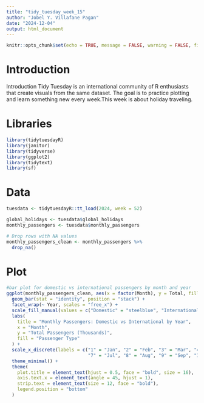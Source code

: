 ```yaml
---
title: "tidy_tuesday_week_15"
author: "Jobel Y. Villafane Pagan"
date: "2024-12-04"
output: html_document
---
```


```r
knitr::opts_chunk$set(echo = TRUE, message = FALSE, warning = FALSE, fig.path = "../Output/")
```

# Introduction

Introduction Tidy Tuesday is an international community of R enthusiasts that create visuals from the same dataset. The goal is to practice plotting and learn something new every week.This week is about holiday traveling. 

# Libraries 
```r
library(tidytuesdayR)
library(janitor)
library(tidyverse)
library(ggplot2)
library(tidytext)
library(sf)

```

# Data
```r

tuesdata <- tidytuesdayR::tt_load(2024, week = 52)

global_holidays <- tuesdata$global_holidays
monthly_passengers <- tuesdata$monthly_passengers

# Drop rows with NA values
monthly_passengers_clean <- monthly_passengers %>%
  drop_na()

```

# Plot
```r
#bar plot for domestic vs international passengers by month and year
ggplot(monthly_passengers_clean, aes(x = factor(Month), y = Total, fill = ifelse(Domestic > International, "Domestic", "International"))) +
  geom_bar(stat = "identity", position = "stack") +
  facet_wrap(~ Year, scales = "free_x") +
  scale_fill_manual(values = c("Domestic" = "steelblue", "International" = "orange")) +
  labs(
    title = "Monthly Passengers: Domestic vs International by Year",
    x = "Month",
    y = "Total Passengers (Thousands)",
    fill = "Passenger Type"
  ) +
  scale_x_discrete(labels = c("1" = "Jan", "2" = "Feb", "3" = "Mar", "4" = "Apr", "5" = "May", "6" = "Jun", 
                              "7" = "Jul", "8" = "Aug", "9" = "Sep", "10" = "Oct", "11" = "Nov", "12" = "Dec")) +
  theme_minimal() +
  theme(
    plot.title = element_text(hjust = 0.5, face = "bold", size = 16),
    axis.text.x = element_text(angle = 45, hjust = 1),
    strip.text = element_text(size = 12, face = "bold"),
    legend.position = "bottom"
  )
```

